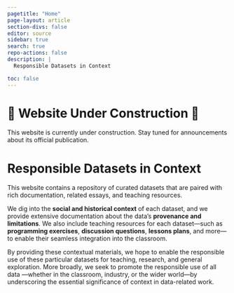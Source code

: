 ```yaml
---
pagetitle: "Home"
page-layout: article
section-divs: false
editor: source
sidebar: true
search: true
repo-actions: false
description: | 
  Responsible Datasets in Context

toc: false
---
```


# 🚧 Website Under Construction  🚧 

This website is currently under construction. Stay tuned for announcements about its official publication. 

# Responsible Datasets in Context
This website contains a repository of curated datasets that are paired with rich documentation, related essays, and teaching resources. 

We dig into the **social and historical context** of each dataset, and we provide extensive documentation about the data's **provenance and limitations**. We also include teaching resources for each dataset—such as **programming exercises**, **discussion questions**, **lessons plans**, and more—to enable their seamless integration into the classroom.

By providing these contextual materials, we hope to enable the responsible use of these particular datasets for teaching, research, and general exploration. More broadly, we seek to promote the responsible use of all data —whether in the classroom, industry, or the wider world—by underscoring the essential significance of context in data-related work.

